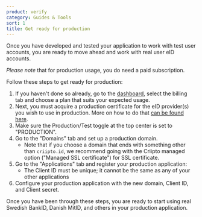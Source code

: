 ```yaml
---
product: verify
category: Guides & Tools
sort: 1
title: Get ready for production
---
```


Once you have developed and tested your application to work with test user accounts, you are ready to move ahead and work with real user eID accounts.

_Please note_ that for production usage, you do need a paid subscription.

Follow these steps to get ready for production:

1. If you haven't done so already, go to the [dashboard](https://dashboard.criipto.com/billing), select the billing tab and choose a plan that suits your expected usage.
2. Next, you must acquire a production certificate for the eID provider(s) you wish to use in production. More on how to do that [can be found here](/verify/e-ids).
3. Make sure the Production/Test toggle at the top center is set to "PRODUCTION".
4. Go to the "Domains" tab and set up a production domain.
    - Note that if you choose a domain that ends with something other than `criipto.id`, we recommend going with the Criipto managed option ("Managed SSL certificate") for SSL certificate.
5. Go to the "Applications" tab and register your production application:
    - The Client ID must be unique; it cannot be the same as any of your other applications
6. Configure your production application with the new domain, Client ID, and Client secret. 

Once you have been through these steps, you are ready to start using real Swedish BankID, Danish MitID, and others in your production application.
